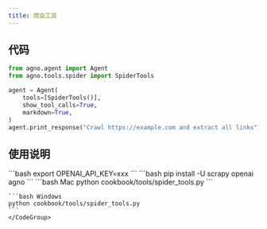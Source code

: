 ```yaml
---
title: 爬虫工具
---
```

## 代码

```python cookbook/tools/spider_tools.py
from agno.agent import Agent
from agno.tools.spider import SpiderTools

agent = Agent(
    tools=[SpiderTools()],
    show_tool_calls=True,
    markdown=True,
)
agent.print_response("Crawl https://example.com and extract all links")
```

## 使用说明

<Steps>
  <Snippet file="create-venv-step.mdx" />

  <Step title="设置您的API密钥">
    ```bash
    export OPENAI_API_KEY=xxx
    ```
  </Step>

  <Step title="安装库">
    ```bash
    pip install -U scrapy openai agno
    ```
  </Step>

  <Step title="运行智能体">
    <CodeGroup>
    ```bash Mac
    python cookbook/tools/spider_tools.py
    ```

    ```bash Windows
    python cookbook/tools/spider_tools.py
    ```
    </CodeGroup>
  </Step>
</Steps>